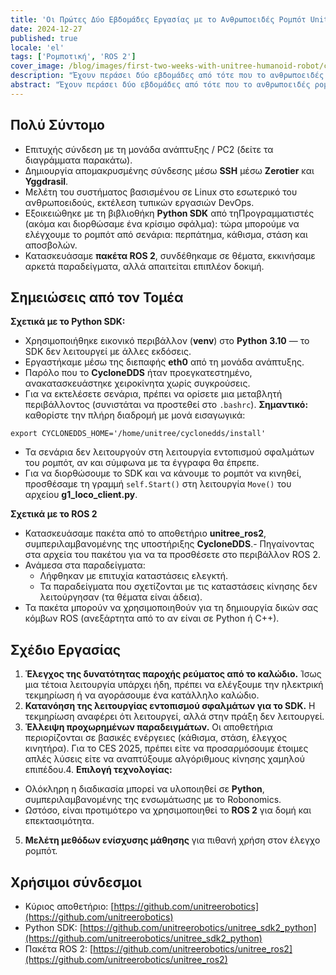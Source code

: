 ```yaml
---
title: 'Οι Πρώτες Δύο Εβδομάδες Εργασίας με το Ανθρωποειδές Ρομπότ Unitree G1'
date: 2024-12-27
published: true
locale: 'el'
tags: ['Ρομποτική', 'ROS 2']
cover_image: /blog/images/first-two-weeks-with-unitree-humanoid-robot/cover.webp
description: "Έχουν περάσει δύο εβδομάδες από τότε που το ανθρωποειδές ρομπότ Unitree G1 έφτασε στο εργαστήριο Robonomics. Μια ομάδα τουλάχιστον πέντε μηχανικών με μεταπτυχιακά στη ρομποτική άρχισε αμέσως να μελετά και να προγραμματίζει τη νέα συσκευή. Θέλουμε να μοιραστούμε τα πρώτα νέα από τον τομέα: εντυπώσεις, ευρήματα και προκλήσεις στον δρόμο προς, όπως ελπίζουμε, μια ανθρωποειδή επανάσταση!"
abstract: "Έχουν περάσει δύο εβδομάδες από τότε που το ανθρωποειδές ρομπότ Unitree G1 έφτασε στο εργαστήριο Robonomics. Μια ομάδα τουλάχιστον πέντε μηχανικών με μεταπτυχιακά στη ρομποτική άρχισε αμέσως να μελετά και να προγραμματίζει τη νέα συσκευή. Θέλουμε να μοιραστούμε τα πρώτα νέα από τον τομέα: εντυπώσεις, ευρήματα και προκλήσεις στον δρόμο προς, όπως ελπίζουμε, μια ανθρωποειδή επανάσταση!"
---
```


## Πολύ Σύντομο

- Επιτυχής σύνδεση με τη μονάδα ανάπτυξης / PC2 (δείτε τα διαγράμματα παρακάτω).
- Δημιουργία απομακρυσμένης σύνδεσης μέσω **SSH** μέσω **Zerotier** και **Yggdrasil**.
- Μελέτη του συστήματος βασισμένου σε Linux στο εσωτερικό του ανθρωποειδούς, εκτέλεση τυπικών εργασιών DevOps.
- Εξοικειώθηκε με τη βιβλιοθήκη **Python SDK** από τηΠρογραμματιστές (ακόμα και διορθώσαμε ένα κρίσιμο σφάλμα): τώρα μπορούμε να ελέγχουμε το ρομπότ από σενάρια: περπάτημα, κάθισμα, στάση και αποσβολών.
- Κατασκευάσαμε **πακέτα ROS 2**, συνδέθηκαμε σε θέματα, εκκινήσαμε αρκετά παραδείγματα, αλλά απαιτείται επιπλέον δοκιμή.

<RbImage zoom src="/blog/images/first-two-weeks-with-unitree-humanoid-robot/image-schemes.webp" alt="Ρομπότ ανθρώπινου τύπου Unitree" />

## Σημειώσεις από τον Τομέα

**Σχετικά με το Python SDK:**

- Χρησιμοποιήθηκε εικονικό περιβάλλον (**venv**) στο **Python 3.10** — το SDK δεν λειτουργεί με άλλες εκδόσεις.
- Εργαστήκαμε μέσω της διεπαφής **eth0** από τη μονάδα ανάπτυξης.
- Παρόλο που το **CycloneDDS** ήταν προεγκατεστημένο, ανακατασκευάστηκε χειροκίνητα χωρίς συγκρούσεις.
- Για να εκτελέσετε σενάρια, πρέπει να ορίσετε μια μεταβλητή περιβάλλοντος (συνιστάται να προστεθεί στο `.bashrc`). **Σημαντικό:** καθορίστε την πλήρη διαδρομή με μονά εισαγωγικά:

<RbCode>

```
export CYCLONEDDS_HOME='/home/unitree/cyclonedds/install'
```
</RbCode>

- Τα σενάρια δεν λειτουργούν στη λειτουργία εντοπισμού σφαλμάτων του ρομπότ, αν και σύμφωνα με τα έγγραφα θα έπρεπε.
- Για να διορθώσουμε το SDK και να κάνουμε το ρομπότ να κινηθεί, προσθέσαμε τη γραμμή `self.Start()` στη λειτουργία `Move()` του αρχείου **g1_loco_client.py**.

**Σχετικά με το ROS 2**

- Κατασκευάσαμε πακέτα από το αποθετήριο **unitree_ros2**, συμπεριλαμβανομένης της υποστήριξης **CycloneDDS**.- Πηγαίνοντας στα αρχεία του πακέτου για να τα προσθέσετε στο περιβάλλον ROS 2.
- Ανάμεσα στα παραδείγματα:
  - Λήφθηκαν με επιτυχία καταστάσεις ελεγκτή.
  - Τα παραδείγματα που σχετίζονται με τις καταστάσεις κίνησης δεν λειτούργησαν (τα θέματα είναι άδεια).
- Τα πακέτα μπορούν να χρησιμοποιηθούν για τη δημιουργία δικών σας κόμβων ROS (ανεξάρτητα από το αν είναι σε Python ή C++).

<RbGridWrapper columns="2" textAlign="center" align="end">
  <RbGridElement>
    <RbImage zoom src="/blog/images/first-two-weeks-with-unitree-humanoid-robot/first-entering.webp" alt="Πρώτη είσοδος του ρομπότ ανθρώπινου τύπου Unitree" />
  </RbGridElement>
  <RbGridElement>
    <RbImage zoom src="/blog/images/first-two-weeks-with-unitree-humanoid-robot/cyclonedds-error.webp" alt="Σφάλμα CycloneDDS του ρομπότ ανθρώπινου τύπου Unitree" />
  </RbGridElement>
</RbGridWrapper>

## Σχέδιο Εργασίας

1. **Έλεγχος της δυνατότητας παροχής ρεύματος από το καλώδιο.** Ίσως μια τέτοια λειτουργία υπάρχει ήδη, πρέπει να ελέγξουμε την ηλεκτρική τεκμηρίωση ή να αγοράσουμε ένα κατάλληλο καλώδιο.
2. **Κατανόηση της λειτουργίας εντοπισμού σφαλμάτων για το SDK.** Η τεκμηρίωση αναφέρει ότι λειτουργεί, αλλά στην πράξη δεν λειτουργεί.
3. **Έλλειψη προχωρημένων παραδειγμάτων.** Οι αποθετήρια περιορίζονται σε βασικές ενέργειες (κάθισμα, στάση, έλεγχος κινητήρα). Για το CES 2025, πρέπει είτε να προσαρμόσουμε έτοιμες απλές λύσεις είτε να αναπτύξουμε αλγόριθμους κίνησης χαμηλού επιπέδου.4. **Επιλογή τεχνολογίας:**
  - Ολόκληρη η διαδικασία μπορεί να υλοποιηθεί σε **Python**, συμπεριλαμβανομένης της ενσωμάτωσης με το Robonomics.
  - Ωστόσο, είναι προτιμότερο να χρησιμοποιηθεί το **ROS 2** για δομή και επεκτασιμότητα.
5. **Μελέτη μεθόδων ενίσχυσης μάθησης** για πιθανή χρήση στον έλεγχο ρομπότ.

## Χρήσιμοι σύνδεσμοι

- Κύριος αποθετήριο: [https://github.com/unitreerobotics](https://github.com/unitreerobotics)   
- Python SDK: [https://github.com/unitreerobotics/unitree_sdk2_python](https://github.com/unitreerobotics/unitree_sdk2_python)   
- Πακέτα ROS 2: [https://github.com/unitreerobotics/unitree_ros2](https://github.com/unitreerobotics/unitree_ros2)  